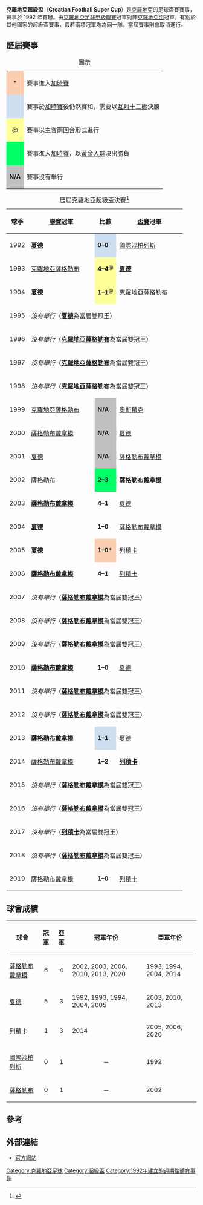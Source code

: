 {{Infobox football tournament
| name                 = 克羅地亞超級盃
| logo                 = 
| founded              = {{Start date and age|df=yes|1992}}
| organiser            = [[克羅地亞足球總會|克羅地亞足球總會]]
| region               = {{flag|CRO}}
| number of teams      = 2 隊
| current champion     = [[薩格勒布迪納摩足球俱樂部|薩格勒布戴拿模]]（第 6 次）
| most successful team = [[薩格勒布迪納摩足球俱樂部|薩格勒布戴拿模]]<br>（第 6 次）
| website              = http://hns-cff.hr/en/competitions/supercup/
}}

'''克羅地亞超級盃'''（'''Croatian Football Super Cup'''）是[[克羅地亞|克羅地亞]]的足球盃賽賽事，賽事於 1992 年首辦。由[[克羅地亞足球甲級聯賽|克羅地亞足球甲級聯賽]]冠軍對陣[[克羅地亞盃|克羅地亞盃]]冠軍。有別於其他國家的超級盃賽事，假若兩項冠軍均為同一隊，當屆賽事則會取消進行。

== 歷屆賽事 ==
{| class="wikitable"
|+圖示
|-
|align=center style="background-color:#FBCEB1"|*
|賽事進入[[加時賽|加時賽]]
|-
|align=center style="background-color:#cedff2"|{{dagger}}
|賽事於[[加時賽|加時賽]]後仍然賽和，需要以[[互射十二碼|互射十二碼]]決勝
|-
|align=center style="background-color:#ffff99"|@
|賽事以主客兩回合形式進行
|-
|align=center style="background-color:#00FF66"|{{double dagger}}
|賽事進入[[加時賽|加時賽]]，以[[黃金入球|黃金入球]]決出勝負
|-
|align=center style="background-color:#c0c0c0"|'''N/A'''
|賽事沒有舉行
|}

{| class="sortable wikitable" style="text-align: center"
|+ 歷屆克羅地亞超級盃決賽<ref>{{cite web |url=http://www.rsssf.com/tablesk/kroasupcuphist.html |title=Croatia Super Cup Finals |work=RSSSF |accessdate=2015年7月12日 |archive-date=2014年8月9日 |archive-url=https://web.archive.org/web/20140809105512/http://rsssf.com/tablesk/kroasupcuphist.html |dead-url=no }}</ref>
!球季
!width=160px| [[克羅地亞足球甲級聯賽|聯賽]]冠軍
!比數
!width=160px| [[克羅地亞盃|盃賽]]冠軍
|-
|1992
|bgcolor=#CCF9CC|'''[[哈伊杜克足球俱樂部|夏德]]'''
|style="background-color:#cedff2"|'''0–0'''{{pso|'''3–1'''}}
|[[國際扎普雷希奇足球俱樂部|國際沙柏列斯]]
|-
|1993
|[[薩格勒布迪納摩足球俱樂部|克羅地亞薩格勒布]]
|style="background-color:#ffff99"|'''4–4'''{{agr}}<sup>@</sup>
|bgcolor=#CCF9CC|'''[[夏德施普列特足球會|夏德]]'''
|-
|1994
|bgcolor=#CCF9CC|'''[[哈伊杜克足球俱樂部|夏德]]'''
| style="background-color:#ffff99"|'''1–1'''{{pso|'''5–4'''}}<sup>@</sup>
|[[薩格勒布迪納摩足球俱樂部|克羅地亞薩格勒布]]
|-
|1995
|colspan=3 bgcolor=#EEEEEE|''沒有舉行''（'''[[哈伊杜克足球俱樂部|夏德]]'''為當屆雙冠王）
|-
|1996
|colspan=3 bgcolor=#EEEEEE|''沒有舉行''（'''[[薩格勒布迪納摩足球俱樂部|克羅地亞薩格勒布]]'''為當屆雙冠王）
|-
|1997
|colspan=3 bgcolor=#EEEEEE|''沒有舉行''（'''[[薩格勒布迪納摩足球俱樂部|克羅地亞薩格勒布]]'''為當屆雙冠王）
|-
|1998
|colspan=3 bgcolor=#EEEEEE|''沒有舉行''（'''[[薩格勒布迪納摩足球俱樂部|克羅地亞薩格勒布]]'''為當屆雙冠王）
|-
|1999
|[[薩格勒布迪納摩足球俱樂部|克羅地亞薩格勒布]]
|style="background-color:#c0c0c0"|'''N/A'''
|[[奥西耶克足球俱樂部|奧斯積克]]

|-
|2000
|[[薩格勒布迪納摩足球俱樂部|薩格勒布戴拿模]]
|style="background-color:#c0c0c0"|'''N/A'''
|[[哈伊杜克足球俱樂部|夏德]]

|-
|2001
|[[哈伊杜克足球俱樂部|夏德]]
|style="background-color:#c0c0c0"|'''N/A'''
|[[薩格勒布迪納摩足球俱樂部|薩格勒布戴拿模]]

|-
|2002
|[[薩格勒布足球俱樂部|薩格勒布]]
|style="background-color:#00FF66"|'''2–3'''{{double dagger}}
|bgcolor=#CCF9CC|'''[[薩格勒布迪納摩足球俱樂部|薩格勒布戴拿模]]'''
|-
|2003
|bgcolor=#CCF9CC|'''[[薩格勒布迪納摩足球俱樂部|薩格勒布戴拿模]]'''
|'''4–1'''
|[[夏德施普列特足球會|夏德]]
|-
|2004
|bgcolor=#CCF9CC|'''[[哈伊杜克足球俱樂部|夏德]]'''
|'''1–0'''
|[[薩格勒布迪納摩足球俱樂部|薩格勒布戴拿模]]
|-
|2005
|bgcolor=#CCF9CC|'''[[哈伊杜克足球俱樂部|夏德]]'''
|style="background-color:#FBCEB1"|'''1–0'''*
|[[里耶卡足球俱樂部|列積卡]]
|-
|2006
|bgcolor=#CCF9CC|'''[[薩格勒布迪納摩足球俱樂部|薩格勒布戴拿模]]'''
|'''4–1'''
|[[里耶卡足球俱樂部|列積卡]]
|-
|2007
|colspan=3 bgcolor=#EEEEEE|''沒有舉行''（'''[[薩格勒布迪納摩足球俱樂部|薩格勒布戴拿模]]'''為當屆雙冠王）
|-
|2008
|colspan=3 bgcolor=#EEEEEE|''沒有舉行''（'''[[薩格勒布迪納摩足球俱樂部|薩格勒布戴拿模]]'''為當屆雙冠王）
|-
|2009
|colspan=3 bgcolor=#EEEEEE|''沒有舉行''（'''[[薩格勒布迪納摩足球俱樂部|薩格勒布戴拿模]]'''為當屆雙冠王）
|-
|2010
|bgcolor=#CCF9CC|'''[[薩格勒布迪納摩足球俱樂部|薩格勒布戴拿模]]'''
|'''1–0'''
|[[夏德施普列特足球會|夏德]]
|-
|2011
|colspan=3 bgcolor=#EEEEEE|''沒有舉行''（'''[[薩格勒布迪納摩足球俱樂部|薩格勒布戴拿模]]'''為當屆雙冠王）
|-
|2012
|colspan=3 bgcolor=#EEEEEE|''沒有舉行''（'''[[薩格勒布迪納摩足球俱樂部|薩格勒布戴拿模]]'''為當屆雙冠王）
|-
|2013
|bgcolor=#CCF9CC|'''[[薩格勒布迪納摩足球俱樂部|薩格勒布戴拿模]]'''
|style="background-color:#cedff2"|'''1–1'''{{pso|'''4–1'''}}
|[[夏德施普列特足球會|夏德]]
|-
|2014
|[[薩格勒布迪納摩足球俱樂部|薩格勒布戴拿模]]
|'''1–2'''
|bgcolor=#CCF9CC|'''[[里耶卡足球俱樂部|列積卡]]'''
|-
|2015
|colspan=3 bgcolor=#EEEEEE|''沒有舉行''（'''[[薩格勒布迪納摩足球俱樂部|薩格勒布戴拿模]]'''為當屆雙冠王）
|-
|2016
|colspan=3 bgcolor=#EEEEEE|''沒有舉行''（'''[[薩格勒布迪納摩足球俱樂部|薩格勒布戴拿模]]'''為當屆雙冠王）
|-
|2017
|colspan=3 bgcolor=#EEEEEE|''沒有舉行''（'''[[里耶卡足球俱樂部|列積卡]]'''為當屆雙冠王）
|-
|2018
|colspan=3 bgcolor=#EEEEEE|''沒有舉行''（'''[[薩格勒布迪納摩足球俱樂部|薩格勒布戴拿模]]'''為當屆雙冠王）
|-
|2019
|bgcolor=#CCF9CC|[[薩格勒布迪納摩足球俱樂部|薩格勒布戴拿模]]
|'''1–0'''
|[[里耶卡足球俱樂部|列積卡]]
|}

== 球會成績 ==
{| class="wikitable sortable" border="1"
|-
!球會
!冠軍
!亞軍
! class="unsortable"|冠軍年份
! class="unsortable"|亞軍年份
|-
| [[薩格勒布迪納摩足球俱樂部|薩格勒布戴拿模]]
|align=center|6
|align=center|4
| 2002, 2003, 2006, 2010, 2013, 2020
| 1993, 1994, 2004, 2014
|-
| [[哈伊杜克足球俱樂部|夏德]]
|align=center|5
|align=center|3
| 1992, 1993, 1994, 2004, 2005
| 2003, 2010, 2013
|-
| [[里耶卡足球俱樂部|列積卡]]
|align=center|1
|align=center|3
| 2014
| 2005, 2006, 2020
|-
| [[國際扎普雷希奇足球俱樂部|國際沙柏列斯]]
|align=center|0
|align=center|1
|align=center|－
| 1992
|-
| [[薩格勒布足球俱樂部|薩格勒布]]
|align=center|0
|align=center|1
|align=center|－
| 2002
|}

== 參考 ==
{{reflist}}

== 外部連結 ==
*[https://web.archive.org/web/20140331024236/http://prva-hnl.hr/blog/prva-hnl-arhiva/dosadasnji-pobjednici-prvenstvokupsuperkup/ 官方網站]

{{歐洲足球超級盃}}

[[Category:克羅地亞足球|Category:克羅地亞足球]]
[[Category:超級盃|Category:超級盃]]
[[Category:1992年建立的週期性體育事件|Category:1992年建立的週期性體育事件]]